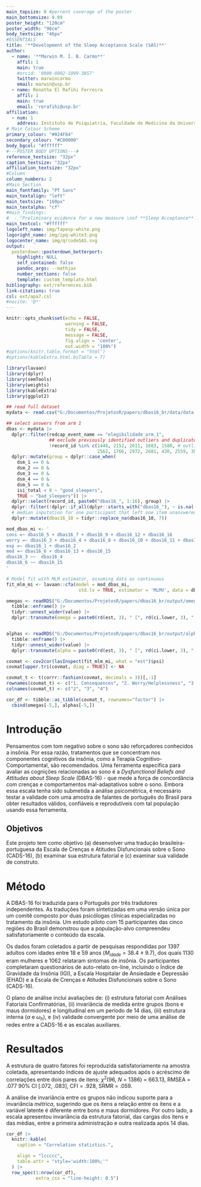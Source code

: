 ```yaml
---
main_topsize: 0 #percent coverage of the poster
main_bottomsize: 0.09
poster_height: "120cm"
poster_width: "90cm"
body_textsize: "46px"
#ESSENTIALS
title: '**Development of the Sleep Acceptance Scale (SAS)**'
author:
  - name: '**Marwin M. I. B. Carmo**'
    affil: 1
    main: true
    #orcid: '0000-0002-1099-3857'
    twitter: marwincarmo 
    email: marwin@usp.br
  - name: Renatha El Rafihi Ferreira
    affil: 1
    main: true
    email: 'rerafihi@usp.br'
affiliation:
  - num: 1
    address: Instituto de Psiquiatria, Faculdade de Medicina da Universidade de São Paulo
# Main Colour Scheme
primary_colour: "#024F84"
secondary_colour: "#C00000"
body_bgcol: "#ffffff"
#---POSTER BODY OPTIONS---#
reference_textsize: "32px"
caption_textsize: "32px"
affiliation_textsize: "32px"
#Column
column_numbers: 2
#Main Section
main_fontfamily: "PT Sans"
main_textalign: "left"
main_textsize: "160px"
main_textalpha: "cf"
#main_findings:
#  - "Preliminary evidence for a new measure \nof **Sleep Acceptance**: a promising tool for clinicians and researchers."
main_textcol: "#ffffff"
logoleft_name: img/fapesp-white.png
logoright_name: img/ipq-white3.png
logocenter_name: img/qrcodeSAS.svg
output: 
  posterdown::posterdown_betterport:
    highlight: NULL
    self_contained: false
    pandoc_args: --mathjax
    number_sections: false
    template: custom_template.html
bibliography: ext/references.bib
link-citations: true
csl: ext/apa7.csl
#nocite: '@*'
---
```


```r
knitr::opts_chunk$set(echo = FALSE,
                      warning = FALSE,
                      tidy = FALSE,
                      message = FALSE,
                      fig.align = 'center',
                      out.width = "100%")
#options(knitr.table.format = "html") 
#options(kableExtra.html.bsTable = T)
```

```r
library(lavaan)
library(dplyr)
library(semTools)
library(weights)
library(kableExtra)
library(ggplot2)
```


```r
## read full dataset
mydata <- read.csv("G:/Documentos/ProjetosR/papers/dbas16_br/data/data.csv")

## select answers from arm 1
dbas <- mydata |> 
  dplyr::filter(redcap_event_name == "elegibilidade_arm_1",
                ## exclude previously identified outliers and duplicates
                !record_id %in% c(1446, 2152, 2611, 1683, 1588, # outliers
                                  2562, 1766, 2972, 2681, 430, 2559, 3053, 540 , 522 , 3698)) |>  # dupes
  dplyr::mutate(group = dplyr::case_when(
    dsm_1 == 0 &
    dsm_2 == 0 &
    dsm_3 == 0 &
    dsm_4 == 0 &
    dsm_5 == 0 &
    isi_total < 8 ~ "good_sleepers",
    TRUE ~ "bad_sleepers")) |> 
  dplyr::select(record_id, paste0("dbas16_", 1:16), group) |> 
  dplyr::filter(!dplyr::if_all(dplyr::starts_with("dbas16_"), ~ is.na(.))) |> 
  # median inputation for one participant that left one item unanswered
  dplyr::mutate(dbas16_10 = tidyr::replace_na(dbas16_10, 7))
```

```r
mod_dbas_mi <- '
cons =~ dbas16_5 + dbas16_7 + dbas16_9 + dbas16_12 + dbas16_16
worry =~ dbas16_3 + dbas16_4 + dbas16_8 + dbas16_10 + dbas16_11 + dbas16_14
exp =~ dbas16_1 + dbas16_2
med =~ dbas16_6 + dbas16_13 + dbas16_15
dbas16_3 ~~  dbas16_4
dbas16_6 ~~ dbas16_15
'

# Model fit with MLM estimator, assuming data as continuous
fit_mlm_mi <- lavaan::cfa(model = mod_dbas_mi,
                           std.lv = TRUE, estimator = 'MLMV', data = dbas[,2:17])
```

```r
omegas <- readRDS("G:/Documentos/ProjetosR/papers/dbas16_br/output/omegas.rds") |> 
  tibble::enframe() |> 
  tidyr::unnest_wider(value) |> 
  dplyr::transmute(omega = paste0(rd(est, 3), " [", rd(ci.lower, 3), ", ", rd(ci.upper, 3), "]"))


alphas <- readRDS("G:/Documentos/ProjetosR/papers/dbas16_br/output/alphas.rds") |> 
  tibble::enframe() |> 
  tidyr::unnest_wider(value) |> 
  dplyr::transmute(alpha = paste0(rd(est, 3), " [", rd(ci.lower, 3), ", ", rd(ci.upper, 3), "]"))

covmat <- cov2cor(lavInspect(fit_mlm_mi, what = "est")$psi)
covmat[upper.tri(covmat, diag = TRUE)] <- NA

covmat_t <- t(corrr::fashion(covmat, decimals = 3))[,-1]
rownames(covmat_t) <- c("1. Consequences", "2. Worry/Helplessness", "3. Expectations", "4. Medication")
colnames(covmat_t) <- c("2", "3", "4")

cor_df <- tibble::as_tibble(covmat_t, rownames="factor") |> 
  cbind(omegas[-5,], alphas[-5,])
```


# Introdução

Pensamentos com tom negativo sobre o sono são reforçadores conhecidos a insônia. Por essa razão, tratamentos que se concentram nos componentes cognitivos da insônia, como a Terapia Cognitivo-Comportamental, são recomendados. Uma ferramenta específica para avaliar as cognições relacionadas ao sono é a *Dysfunctional Beliefs and Attitudes about Sleep Scale* (DBAS-16) - que mede a força de concordância com crenças e comportamentos mal-adaptativos sobre o sono. Embora essa escala tenha sido submetida a análise psicométrica, é necessário testar a validade com uma amostra de falantes de português do Brasil para obter resultados válidos, confiáveis e reprodutíveis com tal população usando essa ferramenta.

## Objetivos

Este projeto tem como objetivo (a) desenvolver uma tradução brasileira-portuguesa da Escala de Crenças e Atitudes Disfuncionais sobre o Sono (CADS-16), (b) examinar sua estrutura fatorial e (c) examinar sua validade de construto.

# Método

A DBAS-16 foi traduzida para o Português por três tradutores independentes. As traduções foram sintetizadas em uma versão única por um comitê composto por duas psicólogas clínicas especializadas no tratamento da insônia. Um estudo piloto com 15 participantes das cinco regiões do Brasil demonstrou que a população-alvo compreendeu satisfatoriamente o conteúdo da escala.

Os dados foram coletados a partir de pesquisas respondidas por 1397 adultos com idades entre 18 e 59 anos ($M_{idade}$  = 38.4 $\pm$ 9.7), dos quais 1130 eram mulheres e 1062 relataram sintomas de insônia. Os participantes completaram questionários de auto-relato on-line, incluindo o Índice de Gravidade da Insônia (IGI), a Escala Hospitalar de Ansiedade e Depressão (EHAD) e a Escala de Crenças e Atitudes Disfuncionais sobre o Sono (CADS-16).

O plano de análise inclui avaliações de: (i) estrutura fatorial com Análises Fatoriais Confirmatórias, (ii) invariância de medida entre grupos (bons e maus dormidores) e longitudinal em um período de 14 dias, (iii) estrutura interna ($\alpha$ e $\omega_h$), e (iv) validade convergente por meio de uma análise de redes entre a CADS-16 e as escalas auxiliares.

# Resultados

A estrutura de quatro fatores foi reproduzida satisfatoriamente na amostra coletada, apresentando índices de ajuste adequados após o acréscimo de correlações entre dois pares de itens:  $\chi^2$(96, *N* = 1386) = 663.13, RMSEA = .077 90% CI [.072, .083], CFI = .928, SRMR = .059.

A análise de invariância entre os grupos não indicou suporte para a invariância *métrica*, sugerindo que os itens a relação entre os itens e a variável latente é diferente entre bons e maus dormidores. Por outro lado, a escala apresentou invariância da estrutura fatorial, das cargas dos itens e das médias, entre a primeira administração e outra realizada após 14 dias.

```r
cor_df |> 
  knitr::kable(
    caption = "Correlation statistics.", 

    align = "lccccc",
    table.attr = "style='width:100%;'"
  ) |> 
  row_spec(1:nrow(cor_df),
           extra_css = "line-height: 0.5")
```